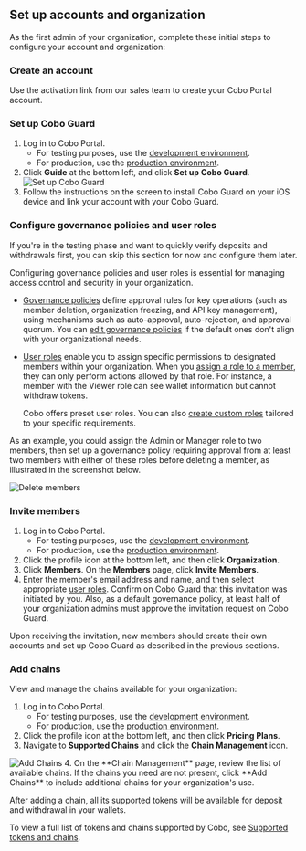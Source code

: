 ## Set up accounts and organization
As the first admin of your organization, complete these initial steps to configure your account and organization:

### Create an account
Use the activation link from our sales team to create your Cobo Portal account.

### Set up Cobo Guard
   1. Log in to Cobo Portal.
      * For testing purposes, use the [development environment](https://portal.dev.cobo.com/login).
      * For production, use the [production environment](https://portal.cobo.com/login).
   2. Click **Guide** at the bottom left, and click **Set up Cobo Guard**.
      <img src="/en/images/get-started/cobo-guard.png" className="screenshot_nav_bar" alt="Set up Cobo Guard"/>
   3. Follow the instructions on the screen to install Cobo Guard on your iOS device and link your account with your Cobo Guard.

### Configure governance policies and user roles
<Note>If you're in the testing phase and want to quickly verify deposits and withdrawals first, you can skip this section for now and configure them later.</Note>

<Accordion title="Set up governance policies and user roles">
Configuring governance policies and user roles is essential for managing access control and security in your organization. 

- [Governance policies](/en/portal/organization/governance-intro) define approval rules for key operations (such as member deletion, organization freezing, and API key management), using mechanisms such as auto-approval, auto-rejection, and approval quorum. You can [edit governance policies](/en/portal/organization/governance-edit) if the default ones don't align with your organizational needs. 

- [User roles](/en/portal/organization/roles-and-permissions) enable you to assign specific permissions to designated members within your organization. When you [assign a role to a member](/en/portal/organization/assign-roles-to-members), they can only perform actions allowed by that role. For instance, a member with the Viewer role can see wallet information but cannot withdraw tokens. 

  Cobo offers preset user roles. You can also [create custom roles](/en/portal/organization/create-customized-roles) tailored to your specific requirements.


As an example, you could assign the Admin or Manager role to two members, then set up a governance policy requiring approval from at least two members with either of these roles before deleting a member, as illustrated in the screenshot below.

<img src="/en/images/quick-start-guide-custodial-wallets/delete-members.png" className="screenshot_full_screen" alt="Delete members"/>





</Accordion>

### Invite members
   1. Log in to Cobo Portal.
      * For testing purposes, use the [development environment](https://portal.dev.cobo.com/login).
      * For production, use the [production environment](https://portal.cobo.com/login).
   2. Click the profile icon at the bottom left, and then click **Organization**.
   3. Click **Members**. On the **Members** page, click **Invite Members**.
   4. Enter the member's email address and name, and then select appropriate [user roles](#set-up-governance-policies-and-user-roles).
   <Note>Confirm on Cobo Guard that this invitation was initiated by you. Also, as a default governance policy, at least half of your organization admins must approve the invitation request on Cobo Guard.</Note>

   Upon receiving the invitation, new members should create their own accounts and set up Cobo Guard as described in the previous sections.

### Add chains

View and manage the chains available for your organization:

   1. Log in to Cobo Portal.
      * For testing purposes, use the [development environment](https://portal.dev.cobo.com/login).
      * For production, use the [production environment](https://portal.cobo.com/login).
   2. Click the profile icon at the bottom left, and then click **Pricing Plans**.
   3. Navigate to **Supported Chains** and click the **Chain Management** icon.
   <img src="/en/images/get-started/add-chain.png" className="screenshot_full_screen" alt="Add Chains"/>
   4. On the **Chain Management** page, review the list of available chains. If the chains you need are not present, click **Add Chains** to include additional chains for your organization's use.

   <Note>After adding a chain, all its supported tokens will be available for deposit and withdrawal in your wallets.</Note>

   <Info>To view a full list of tokens and chains supported by Cobo, see [Supported tokens and chains](/en/portal/supported-tokens-and-chains).</Info>


